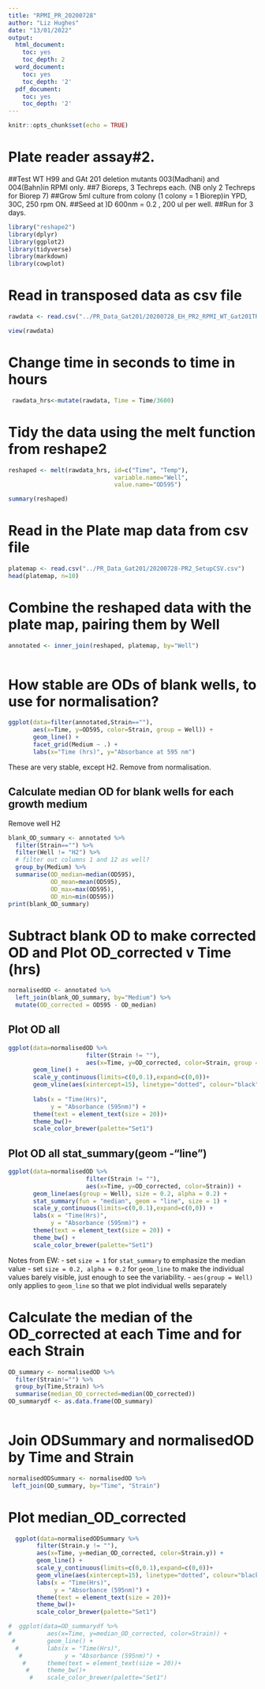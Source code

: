 ```yaml
---
title: "RPMI_PR_20200728"
author: "Liz Hughes"
date: "13/01/2022"
output:
  html_document:
    toc: yes
    toc_depth: 2
  word_document:
    toc: yes
    toc_depth: '2'
  pdf_document:
    toc: yes
    toc_depth: '2'
---
```


```r
knitr::opts_chunk$set(echo = TRUE)

```

# Plate reader assay#2.

##Test WT H99 and GAt 201 deletion mutants 003(Madhani) and 004(Bahn)in RPMI only.
##7 Bioreps, 3 Techreps each. (NB only 2 Techreps for Biorep 7)
##Grow 5ml culture from colony (1 colony = 1 Biorep)in YPD, 30C, 250 rpm ON.
##Seed at )D 600nm = 0.2 , 200 ul per well.
##Run for 3 days.

```r
library("reshape2")
library(dplyr)
library(ggplot2)
library(tidyverse)
library(markdown)
library(cowplot)
```



# Read in transposed data as csv file

```r
rawdata <- read.csv("../PR_Data_Gat201/20200728_EH_PR2_RPMI_WT_Gat201TRSP.csv")

view(rawdata)
```

# Change time in seconds to time in hours

```r
 rawdata_hrs<-mutate(rawdata, Time = Time/3600)

```

# Tidy the data using the melt function from reshape2

```r
reshaped <- melt(rawdata_hrs, id=c("Time", "Temp"), 
                              variable.name="Well",
                              value.name="OD595")

summary(reshaped)
```

# Read in the Plate map data from csv file

```r

platemap <- read.csv("../PR_Data_Gat201/20200728-PR2_SetupCSV.csv")
head(platemap, n=10)


```

# Combine the reshaped data with the plate map, pairing them by Well

```r
annotated <- inner_join(reshaped, platemap, by="Well")
 
```

# How stable are ODs of blank wells, to use for normalisation?

```r
ggplot(data=filter(annotated,Strain==""), 
       aes(x=Time, y=OD595, color=Strain, group = Well)) + 
       geom_line() + 
       facet_grid(Medium ~ .) +
       labs(x="Time (hrs)", y="Absorbance at 595 nm")
```
These are very stable, except H2. Remove from normalisation.

## Calculate median OD for blank wells for each growth medium
Remove well H2
```r
blank_OD_summary <- annotated %>%
  filter(Strain=="") %>%
  filter(Well != "H2") %>%
  # filter out columns 1 and 12 as well?
  group_by(Medium) %>%
  summarise(OD_median=median(OD595),
            OD_mean=mean(OD595),
            OD_max=max(OD595),
            OD_min=min(OD595))
print(blank_OD_summary)
```

# Subtract blank OD to make corrected OD and Plot OD_corrected v Time (hrs)

```r
normalisedOD <- annotated %>%
  left_join(blank_OD_summary, by="Medium") %>%
  mutate(OD_corrected = OD595 - OD_median)

```

## Plot OD all 

```r
ggplot(data=normalisedOD %>%
                      filter(Strain != ""), 
                      aes(x=Time, y=OD_corrected, color=Strain, group = Well)) + 
       geom_line() + 
       scale_y_continuous(limits=c(0,0.1),expand=c(0,0))+
       geom_vline(aes(xintercept=15), linetype="dotted", colour="black") +
  
       labs(x = "Time(Hrs)",
            y = "Absorbance (595nm)") +
       theme(text = element_text(size = 20))+
       theme_bw()+
       scale_color_brewer(palette="Set1")
```


## Plot OD all stat_summary(geom -"line")

```r
ggplot(data=normalisedOD %>%
                      filter(Strain != ""), 
                      aes(x=Time, y=OD_corrected, color=Strain)) + 
       geom_line(aes(group = Well), size = 0.2, alpha = 0.2) + 
       stat_summary(fun = "median", geom = "line", size = 1) +
       scale_y_continuous(limits=c(0,0.1),expand=c(0,0)) +
       labs(x = "Time(Hrs)",
            y = "Absorbance (595nm)") +
       theme(text = element_text(size = 20)) +
       theme_bw() +
       scale_color_brewer(palette="Set1")
```

Notes from EW:
- set `size = 1` for `stat_summary` to emphasize the median value
- set `size = 0.2, alpha = 0.2` for `geom_line` to make the individual values barely visible, just enough to see the variability.
- `aes(group = Well)` only applies to `geom_line` so that we plot individual wells separately

# Calculate the median of the OD_corrected at each Time and for each Strain

```r
OD_summary <- normalisedOD %>%
  filter(Strain!="") %>%
  group_by(Time,Strain) %>%
  summarise(median_OD_corrected=median(OD_corrected))
OD_summarydf <- as.data.frame(OD_summary)
            
```

# Join ODSummary and normalisedOD by Time and Strain

```r
normalisedODSummary <- normalisedOD %>%
 left_join(OD_summary, by="Time", "Strain") 

```

# Plot median_OD_corrected

```r
  ggplot(data=normalisedODSummary %>%
        filter(Strain.y != ""), 
        aes(x=Time, y=median_OD_corrected, color=Strain.y)) + 
        geom_line() + 
        scale_y_continuous(limits=c(0,0.1),expand=c(0,0))+
        geom_vline(aes(xintercept=15), linetype="dotted", colour="black") +
        labs(x = "Time(Hrs)",
             y = "Absorbance (595nm)") +
        theme(text = element_text(size = 20))+
        theme_bw()+
        scale_color_brewer(palette="Set1")
```


```r
#  ggplot(data=OD_summarydf %>%
#          aes(x=Time, y=median_OD_corrected, color=Strain)) + 
 #         geom_line() + 
  #        labs(x = "Time(Hrs)",
   #            y = "Absorbance (595nm)") +
    #      theme(text = element_text(size = 20))+
     #     theme_bw()+
      #    scale_color_brewer(palette="Set1")
```
